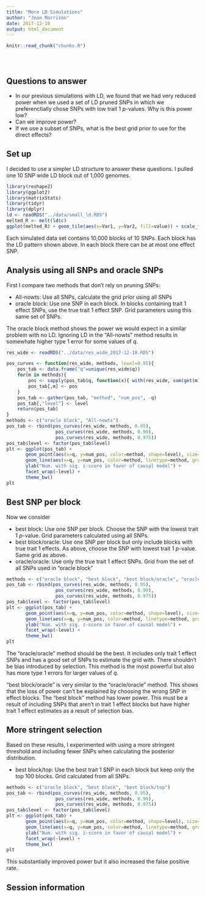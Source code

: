 ```yaml
---
title: "More LD Simulations"
author: "Jean Morrison"
date: 2017-12-18
output: html_document
---
```


<!-- The file analysis/chunks.R contains chunks that define default settings
shared across the workflowr files. -->
```r
knitr::read_chunk("chunks.R")
```

<!-- Update knitr chunk options -->
```r
```

<!-- Insert the date the file was last updated -->
```r
```

<!-- Insert the code version (Git commit SHA1) if Git repository exists and R
 package git2r is installed -->
```r
```

<!-- Add your analysis here -->
## Questions to answer

+ In our previous simulations with LD, we found that we had very reduced power when we used a set of LD pruned SNPs in which we preferenctially chose SNPs with low trait 1 $p$-values. Why is this power low?
+ Can we improve power?
+ If we use a subset of SNPs, what is the best grid prior to use for the direct effects?

## Set up

I decided to use a simpler LD structure to answer these questions. I pulled one 10 SNP wide LD block out of 1,000 genomes. 
```r
library(reshape2)
library(ggplot2)
library(matrixStats)
library(tidyr)
library(dplyr)
ld <- readRDS("../data/small_ld.RDS")
melted_R <- melt(ld$c)
ggplot(melted_R) + geom_tile(aes(x=Var1, y=Var2, fill=value)) + scale_fill_gradient2(low="blue", high="red", mid="white")
```

Each simulated data set contains 10,000 blocks of 10 SNPs. Each block has the LD pattern shown above. In each block there can be at most one effect SNP.

## Analysis using all SNPs and oracle SNPs

First I compare two methods that don't rely on pruning SNPs:

+ All-nowts: Use all SNPs, calculate the grid prior using all SNPs
+ oracle block: Use one SNP in each block. In blocks containing trait 1 effect SNPs, use the true trait 1 effect SNP. Grid parameters using this same set of SNPs. 

The oracle block method shows the power we would expect in a similar problem with no LD. Ignoring LD in the "All-nowts" method results in somewhate higher type 1 error for some values of $q$.
```r
res_wide <- readRDS("../data/res_wide_2017-12-18.RDS")

pos_curves <- function(res_wide, methods, level=0.95){
    pos_tab <- data.frame("q"=unique(res_wide$q))
    for(m in methods){
        pos <- sapply(pos_tab$q, function(x){ with(res_wide, sum(get(m)[q==x] < -1*qnorm(level)))})
        pos_tab[,m] <- pos
    }
    pos_tab <- gather(pos_tab, "method", "num_pos", -q)
    pos_tab[,"level"] <- level
    return(pos_tab)
}
methods <- c("oracle block", "All-nowts")
pos_tab <- rbind(pos_curves(res_wide, methods, 0.95),
                  pos_curves(res_wide, methods, 0.90),
                  pos_curves(res_wide, methods, 0.975))
pos_tab$level <- factor(pos_tab$level)
plt <- ggplot(pos_tab) +
       geom_point(aes(x=q, y=num_pos, color=method, shape=level), size=1.3) +
       geom_line(aes(x=q, y=num_pos, color=method, linetype=method, group=paste0(level, method))) +
       ylab("Num. with sig. z-score in favor of causal model") +
       facet_wrap(~level) +
       theme_bw()
plt

```

## Best SNP per block

Now we consider

+ best block: Use one SNP per block. Choose the SNP with the lowest trait 1 $p$-value. Grid parameters calculated using all SNPs. 
+ best block/oracle: Use one SNP per block but only include blocks with true trait 1 effects. As above, choose the SNP with lowest trait 1 $p$-value. Same grid as above. 
+ oracle/oracle: Use only the true trait 1 effect SNPs. Grid from the set of all SNPs used in "oracle block"

```r
methods <- c("oracle block", "best block", "best block/oracle", "oracle/oracle")
pos_tab <- rbind(pos_curves(res_wide, methods, 0.95),
                  pos_curves(res_wide, methods, 0.90),
                  pos_curves(res_wide, methods, 0.975))
pos_tab$level <- factor(pos_tab$level)
plt <- ggplot(pos_tab) +
       geom_point(aes(x=q, y=num_pos, color=method, shape=level), size=1.3) +
       geom_line(aes(x=q, y=num_pos, color=method, linetype=method, group=paste0(level, method))) +
       ylab("Num. with sig. z-score in favor of causal model") +
       facet_wrap(~level) +
       theme_bw()
plt

```

The "oracle/oracle" method should be the best. It includes only trait 1 effect SNPs and has a good set of SNPs to estimate the grid with. There shouldn't be bias introduced by selection. This method is the most powerful but also has more type 1 errors for larger values of $q$. 

"best block/oracle" is very similar to the "oracle/oracle" method. This shows that the loss of power can't be explained by choosing the wrong SNP in effect blocks. The "best block" method has lower power. This must be a result of including SNPs that aren't in trait 1 effect blocks but have higher trait 1 effect estimates as a result of selection bias. 

## More stringent selection

Based on these results, I experimented with using a more stringent threshold and including fewer SNPs when calculating the posterior distribution. 

+ best block/top: Use the best trait 1 SNP in each block but keep only the top 100 blocks. Grid calculated from all SNPs. 

```r
methods <- c("oracle block", "best block", "best block/top")
pos_tab <- rbind(pos_curves(res_wide, methods, 0.95),
                  pos_curves(res_wide, methods, 0.90),
                  pos_curves(res_wide, methods, 0.975))
pos_tab$level <- factor(pos_tab$level)
plt <- ggplot(pos_tab) +
       geom_point(aes(x=q, y=num_pos, color=method, shape=level), size=1.3) +
       geom_line(aes(x=q, y=num_pos, color=method, linetype=method, group=paste0(level, method))) +
       ylab("Num. with sig. z-score in favor of causal model") +
       facet_wrap(~level) +
       theme_bw()
plt

```

This substantially improved power but it also increased the false positive rate. 

## Session information

<!-- Insert the session information into the document -->
```r
```
